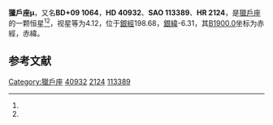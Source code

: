 {{Starbox begin
| name = 獵戶座μ
}}
{{Starbox observe
| epoch = [[J2000.0|J2000.0]]
| constell = [[獵戶座|獵戶座]]<ref name=SIMBAD>{{cite web
 | url=http://simbad.u-strasbg.fr/simbad/sim-id?Ident=HR+2124
 | title=Pulsating variable Star
 | publisher=Centre de Données astronomiques de Strasbourg
 | work=SIMBAD
 | accessdate=2012-07-13
 | archive-date=2021-08-31
 | archive-url=https://web.archive.org/web/20210831200523/https://simbad.u-strasbg.fr/simbad/sim-id?Ident=HR+2124
 | dead-url=no
 }}</ref><ref name=DATA>{{cite web
 | url=http://vizier.u-strasbg.fr/viz-bin/VizieR-5?-out.add=.&-source=5050&-corr=PK=HR&-out.max=9999&HR=2124
 | title=VizieR Detailed Page
 | accessdate=2012-07-13
 | archive-date=2019-06-09
 | archive-url=https://web.archive.org/web/20190609182306/http://vizier.u-strasbg.fr/viz-bin/VizieR-5?-out.add=.&-source=5050&-corr=PK=HR&-out.max=9999&HR=2124
 | dead-url=no
 }}</ref>
| 星官 = 
| ra = {{RA|6|2|23}}<ref name=SIMBAD /><ref name=DATA />
| dec = {{DEC|+9|38|51}}<ref name=SIMBAD /><ref name=DATA />
| appmag_v = 4.12<ref name=SIMBAD /><ref name=DATA />
}}
{{Starbox character
| class = A2V<ref name=SIMBAD /><ref name=DATA />
| b-v = 0.16<ref name=SIMBAD /><ref name=DATA />
| u-b = 0.11<ref name=SIMBAD /><ref name=DATA />
| r-i = 0.1<ref name=SIMBAD /><ref name=DATA />
| variable = 
}}
{{Starbox astrometry
| radial_v = 0.11
| prop_mo_ra = 45
| parallax = 0.028
| p_error = 
}}
{{Starbox catalog
| names =BD+09 1064，[[SAO星表|SAO]] 113389，[[HD星表|HD]] 40932，[[HR星表|HR]] 2124}}
{{Starbox reference |Simbad=HR+2124}}
{{Starbox end}}

'''獵戶座μ'''，又名'''BD+09 1064'''，'''HD 40932'''、'''SAO 113389'''、'''HR 2124'''，是[[獵戶座|獵戶座]]的一颗恒星<ref name=SIMBAD /><ref name=DATA />，视星等为4.12，位于[[銀道座標系|銀經]]198.68，[[銀道座標系|銀緯]]-6.31，其[[B1900.0|B1900.0]]坐标为赤經{{RA|5|56|52.8}}，赤緯{{DEC|+9|-6.31|50}}。

== 参考文献 ==
{{reflist}}

{{star-stub}}

{{獵戶座恒星}}
{{星官|参宿|7|39}}
[[Category:獵戶座|Category:獵戶座]]
[[Category:HD和HDE天體|40932]]
[[Category:HR天體|2124]]
[[Category:SAO天體|113389]]